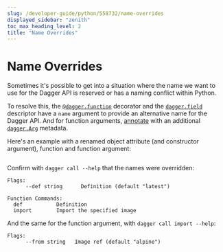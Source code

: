 ```yaml
---
slug: /developer-guide/python/558732/name-overrides
displayed_sidebar: "zenith"
toc_max_heading_level: 2
title: "Name Overrides"
---
```



# Name Overrides


Sometimes it's possible to get into a situation where the name we want to use
for the Dagger API is reserved or has a naming conflict within Python.

To resolve this, the [`@dagger.function`][@function] decorator and the
[`dagger.field`][dag-field] descriptor have a `name` argument to provide
an alternative name for the Dagger API. And for function arguments,
[annotate][Annotated] with an additional [`dagger.Arg`][dag-arg] metadata.

Here's an example with a renamed object attribute (and constructor argument),
function and function argument:

```python file=./snippets/name-overrides/main.py
```

Confirm with `dagger call --help` that the names were overridden:

```
Flags:
      --def string      Definition (default "latest")

Function Commands:
  def           Definition
  import        Import the specified image
```

And the same for the function argument, with `dagger call import --help`:

```
Flags:
      --from string   Image ref (default "alpine")
```

[@function]: https://dagger-io.readthedocs.io/en/latest/module.html#dagger.function
[dag-field]: https://dagger-io.readthedocs.io/en/latest/module.html#dagger.field
[dag-arg]: https://dagger-io.readthedocs.io/en/latest/module.html#dagger.Arg
[Annotated]: https://docs.python.org/3/library/typing.html#typing.Annotated

